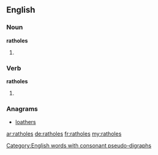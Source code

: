 ==English==

===Noun===
'''ratholes'''

# {{plural of|[[rathole]]}}

===Verb===
'''ratholes'''

# {{third-person singular of|[[rathole]]}}

===Anagrams===
* [[loathers#English|loathers]]

[[Category:English words with consonant pseudo-digraphs]]

[[ar:ratholes]]
[[de:ratholes]]
[[fr:ratholes]]
[[my:ratholes]]